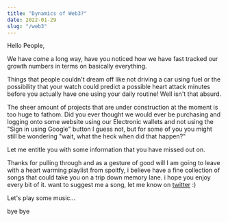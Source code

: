 ```yaml
---
title: "Dynamics of Web3?"
date: 2022-01-29
slug: "/web3"
---
```



Hello People,

We have come a long way, have you noticed how we have fast tracked our growth numbers in terms on basically everything.

Things that people couldn't dream off like not driving a car using fuel or the possibility that your watch
 could predict a possible heart attack minutes before you actually have one using your daily routine! Well isn't that absurd.

The sheer amount of projects that are under construction at the moment is too huge to fathom.
Did you ever thought we would ever be purchasing and logging onto some website using our Electronic wallets
 and not using the "Sign in using Google" button I guess not, but for some of you you might still be wondering "wait, what the heck when did that happen?"

 Let me entitle you with some information that you have missed out on.

Thanks for pulling through 
and as a gesture of good will I am going to leave with a heart warming playlist from spoitfy, 
i believe have a fine collection of songs that could take you on a trip down memory lane. i hope you enjoy every bit of it. 
want to suggest me a song, let me know on [twitter](https://twitter.com/messages/compose?recipient_id=4299291317&text=Hey%20Pradhuman,%20I%20was%20just%20wondering%20if%20you%20have%20heard%20the%20song) :)



Let's play some music...

<SpotifyPlayer
  uri="spotify:user:bbcamerica:playlist:2YcEBD3IEoZW4ohFX2if7x"
  size="large"
  theme="black"
  view="list"
/>


bye bye
